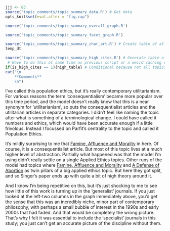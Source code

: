 ```r
jjj <- 83
source('topic_comments/topic_summary_data.R') # Get data
opts_knit$set(eval.after = "fig.cap")
```

```r
source('topic_comments/topic_summary_overall_graph.R')
```

```r
source('topic_comments/topic_summary_facet_graph.R')
```

```r
source('topic_comments/topic_summary_char_art.R') # Create table of all articles in topic
temp_dt
```

```r
source('topic_comments/topic_summary_high_cites.R') # Generate table of highly cited articles. 
 # Have to do this at same time as previous script or a weird caching error occurs.
if(is_high_cites == 1){high_table} # Conditional because not all topics have high cites
cat("\n
	**Comments**
	\n")
```

I've called this population ethics, but it's really contemporary utilitarianism. For various reasons the term 'consequentialism' became more popular over this time period, and the model doesn't really know that this is a near synonym for 'utilitarianism', so puts the consequentialist articles and the utilitarian articles in separate categories. I didn't feel like naming the topic after what is something of a terminological change. I could have called it numbers and ethics, which would have been accurate enough if a little frivolous. Instead I focussed on Parfit's centrality to the topic and called it Population Ethics.

It's mildly surprising to me that [Famine, Affluence and Morality](https://philpapers.org/rec/SINFAA) in here. Of course, it is a consequentialist article. But most of this topic lives at a much higher level of abstraction. Partially what happened was that the model I'm using didn't really settle on a single Applied Ethics topics. Other runs of the model had topics where [Famine, Affluence and Morality](https://philpapers.org/rec/SINFAA) and [A Defense of Abortion](https://philpapers.org/rec/THOADO-2) as twin pillars of a big applied ethics topic. But here they got split, and so Singer's paper ends up with quite a bit of high theory around it.

And I know I'm being repetitive on this, but it's just shocking to me to see how little of this work is turning up in the 'generalist' journals. If you just looked at the left-two columns in the graph immediately above, you'd get the sense that this was an incredibly niche, minor part of contemporary philosophy, with perhaps a small bubble of interest in the 1990s and early 2000s that had faded. And that would be completely the wrong picture. That's why I felt it was essential to include the 'specialist' journals in this study; you just can't get an accurate picture of the discipline without them.